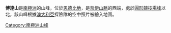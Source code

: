 {{coord|68|5|S|48|52|E|display=title}}

'''博達山'''是[[南極洲|南極洲]]的山峰，位於[[恩德比地|恩德比地]]，是[[奈伊山脈|奈伊山脈]]的西端，處於[[圓形競技場峰|圓形競技場峰]]以北，該山峰根據[[澳大利亞|澳大利亞]]探險隊的空中照片被繪入地圖。

{{Antarctica-geo-stub}}
[[Category:南極洲山峰|Category:南極洲山峰]]